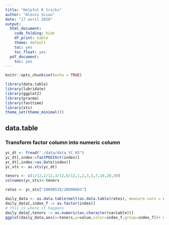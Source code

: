 ```yaml
---
title: "Helpful R tricks"
author: "Alexis Sciau"
date: "17 avril 2020"
output:
  html_document:
    code_folding: hide
    df_print: kable
    theme: default
    toc: yes
    toc_float: yes
  pdf_document:
    toc: yes
---
```


```r
knitr::opts_chunk$set(echo = TRUE)
```

```r
library(data.table)
library(lubridate)
library(ggplot2)
library(pracma)
library(fasttime)
library(xts)
theme_set(theme_minimal())
```

## data.table

### Transform factor column into numeric column
```r
yc_dt <- fread("./data/data_YC_US")
yc_dt[,index:=fastPOSIXct(index)]
yc_dt[,index:=as.Date(index)]
yc_xts <- as.xts(yc_dt)

tenors <- c(1/12,2/12,3/12,6/12,1,2,3,5,7,10,20,30)
colnames(yc_xts)<-tenors

rates <- yc_xts["20090528/20090603"]

daily_data <- as.data.table(melt(as.data.table(rates), measure.vars = colnames(rates)))
daily_data[,index_f := as.factor(index)]
# This is where it happens
daily_data[,tenors := as.numeric(as.character(variable))]
ggplot(daily_data,aes(x=tenors,y=value,color=index_f,group=index_f))+ scale_x_continuous(name="Tenors", limits=c(0, 30)) + geom_point()+ geom_line()
```